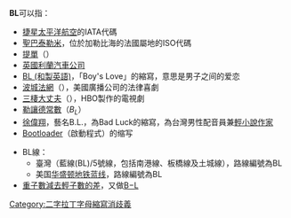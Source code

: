 '''BL'''可以指：
* [[捷星太平洋航空|捷星太平洋航空]]的IATA代碼
* [[聖巴泰勒米|聖巴泰勒米]]，位於加勒比海的法國屬地的ISO代碼
* [[提單|提單]]（{{lang|en|Bill of lading}}）
* [[英國利蘭|英國利蘭汽車公司]]
* [[BL_(和製英語)|BL (和製英語)]]，「Boy's Love」的縮寫，意思是男子之间的爱恋
* [[波城法網|波城法網]]（{{lang|en|Boston Legal}}），美國廣播公司的法律喜劇
* [[三棲大丈夫|三棲大丈夫]]（{{lang|en|Big Love}}），HBO製作的電視劇
* [[勒讓德常數|勒讓德常數]]（<math>B_L</math>）
* [[B.L.|徐偉翔]]，藝名B.L.，為Bad Luck的縮寫，為台灣男性配音員兼[[輕小說|輕小說]][[作家|作家]]
*[[啟動程式|Bootloader]]（啟動程式）的缩写
{{線路名消歧義}}
*BL線：
** 臺灣{{TRTS}}{{板南線}}（藍線(BL)/5號線，包括南港線、板橋線及土城線），路線編號為BL
** 美国[[华盛顿地铁蓝线|华盛顿地铁蓝线]]，路線編號為BL
* [[重子數減去輕子數的差|重子數減去輕子數的差]]，又做[[B−L|B−L]]
{{disambig}}
[[Category:二字拉丁字母縮寫消歧義|Category:二字拉丁字母縮寫消歧義]]
